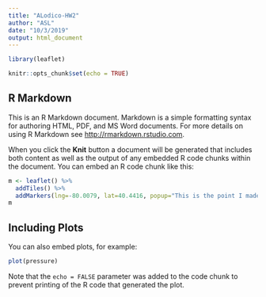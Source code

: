 ---
title: "ALodico-HW2"
author: "ASL"
date: "10/3/2019"
output: html_document
---

```{r setup, include=FALSE}
library(leaflet)

knitr::opts_chunk$set(echo = TRUE)
```

## R Markdown

This is an R Markdown document. Markdown is a simple formatting syntax for authoring HTML, PDF, and MS Word documents. For more details on using R Markdown see <http://rmarkdown.rstudio.com>.

When you click the **Knit** button a document will be generated that includes both content as well as the output of any embedded R code chunks within the document. You can embed an R code chunk like this:

```{r cars}
m <- leaflet() %>%
  addTiles() %>%
  addMarkers(lng=-80.0079, lat=40.4416, popup="This is the point I made")
m
```

## Including Plots

You can also embed plots, for example:

```{r pressure, echo=FALSE}
plot(pressure)
```

Note that the `echo = FALSE` parameter was added to the code chunk to prevent printing of the R code that generated the plot.

